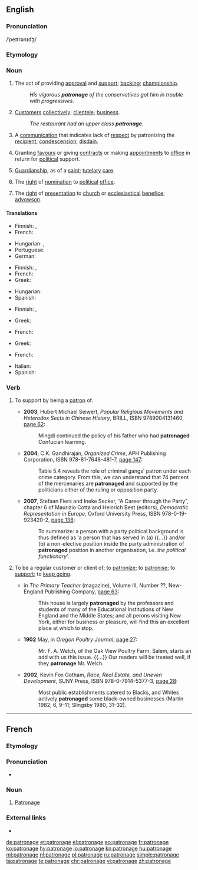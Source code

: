 {{also|Patronage}}
==English==
{{wikipedia}}

===Pronunciation===
/ˈpeɪtrənɪd͡ʒ/<!--what is this?-->

===Etymology===
{{etyl|fr|en}} {{term|patronage|lang=fr}}

===Noun===
{{en-noun|~}}

# The act of providing [[approval]] and [[support]]; [[backing]]; [[championship]].
#: ''His vigorous '''patronage''' of the conservatives got him in trouble with progressives.''
# [[customer|Customer]]s [[collectively]]; [[clientele]]; [[business]].
#: ''The restaurant had an upper class '''patronage'''.''
# A [[communication]] that indicates lack of [[respect]] by patronizing the [[recipient]]; [[condescension]]; [[disdain]].
# {{context|politics|lang=en}} Granting [[favour]]s or giving [[contract]]s or making [[appointment]]s to [[office]] in return for [[political]] support.
# [[guardianship|Guardianship]], as of a [[saint]]; [[tutelary]] [[care]].
#: {{rfquotek|Addison}}
# The [[right]] of [[nomination]] to [[political]] [[office]].
# {{context|UK|legal|lang=en}} The [[right]] of [[presentation]] to [[church]] or [[ecclesiastical]] [[benefice]]; [[advowson]].
#: {{rfquotek|Blackstone}}

====Translations====
{{trans-top|the act of providing approval and support}}
* Finnish: {{t+|fi|tukeminen}}, {{t|fi|kannattaminen}}
* French: {{t+|fr|soutien|m}}
{{trans-mid}}
* Hungarian: {{t+|hu|pártfogás}}, {{t|hu|patronázs}}
* Portuguese: {{t|pt|mecenato|m}}
* German: {{t|de|schirmherrschaft|f}}
{{trans-bottom}}

{{trans-top|customers collectively; clientele; business}}
* Finnish: {{t|fi|asiakaskunta}}, {{t|fi|asiakkaat|p}}
* French: {{t+|fr|clientèle|f}}
* Greek: {{t+|el|πελατεία|f|tr=palateía}}
{{trans-mid}}
* Hungarian: {{t+|hu|vevőkör}}
* Spanish: {{t+|es|clientela|f}}
{{trans-bottom}}

{{trans-top|a communication that indicates lack of respect by patronizing the recipient}}
* Finnish: {{t|fi|holhoaminen}}, {{t+|fi|alentuvuus}}
{{trans-mid}}
* Greek: {{t+|el|πατρονάρισμα|n}}
{{trans-bottom}}

{{trans-top|granting favours or giving contracts or making appointments to office in return for political support}}
* French: {{t+|fr|clientélisme|m}}
{{trans-mid}}
{{trans-bottom}}

{{trans-top|the business given to a commercial establishment by its customers; trade}}
* Greek: {{t+|el|πελατεία|f|tr=palateía}}
{{trans-mid}}
{{trans-bottom}}

{{checktrans-top}}
* French: {{t-check|fr|patronage|m}}
{{trans-mid}}
* Italian: {{t-check|it|patrocinio|m}}
* Spanish: {{t-check|es|patrocinio|m}}
{{trans-bottom}}

===Verb===
{{en-verb|patronag}}

# {{context|transitive|lang=en}} To support by being a [[patron]] of.
#* '''2003''', Hubert Michael Seiwert, ''Popular Religious Movements and Heterodox Sects in Chinese History'', BRILL, ISBN 9789004131460, [http://books.google.com/books?id=Xg-gcQq1TGQC&pg=PA62&dq=patronaged page 62]:
#*: Mingdi continued the policy of his father who had '''patronaged''' Confucian learning.
#* '''2004''', C.K. Gandhirajan, ''Organized Crime'', APH Publishing Corporation, ISBN 978-81-7648-481-7, [http://books.google.com/books?id=ohyhsmWmelAC&pg=PA147&dq=patronaged page 147]:
#*: Table 5.4 reveals the role of criminal gangs’ patron under each crime category. From this, we can understand that 74 percent of the mercenaries are '''patronaged''' and supported by the politicians either of the ruling or opposition party.
#* '''2007''', Stefaan Fiers and Ineke Secker, “A Career through the Party”, chapter 6 of Maurizio Cotta and Heinrich Best (editors), ''Democratic Representation in Europe'', Oxford University Press, ISBN 978-0-19-923420-2, [http://books.google.com/books?id=EtetpwF-xHMC&pg=PA138&dq=patronaged page 138]:
#*: To summarize: a person with a party political background is thus defined as ‘a person that has served in (a) {{...}} and/or (b) a non-elective position inside the party administration of '''patronaged''' position in another organisation, i.e. ''the political functionary''’.
# {{context|transitive|lang=en}} To be a regular customer or client of; to [[patronize]]; to [[patronise]]; to [[support]]; to [[keep going]].
#* {{circa|1880}} in ''The Primary Teacher'' (magazine), Volume III, Number ??, New-England Publishing Company, [http://books.google.com/books?id=sxgVAAAAIAAJ&pg=PA33&dq=patronaged page 63]:
#*: This house is largely '''patronaged''' by the professors and students of many of the Educational Institutions of New England and the Middle States; and all perons visiting New York, either for business or pleasure, will find this an excellent place at which to stop.
#* '''1902''' May, in ''Oregon Poultry Journal'', [http://books.google.com/books?id=flRMAAAAYAAJ&pg=PA27&dq=patronage page 27]:
#*: Mr. F. A. Welch, of the Oak View Poultry Farm, Salem, starts an add with us this issue. {{...}} Our readers will be treated well, if they '''patronage''' Mr. Welch.
#* '''2002''', Kevin Fox Gotham, ''Race, Real Estate, and Uneven Development'', SUNY Press, ISBN 978-0-7914-5377-3, [http://books.google.com/books?id=CRG0QOEw9wAC&pg=PA28&dq=patronaged page 28]:
#*: Most public establishments catered to Blacks, and Whites actively '''patronaged''' some black-owned businesses (Martin 1982, 6, 9–11; Slingsby 1980, 31–32).

----

==French==

===Etymology===
{{suffix|patron|age|lang=fr}}

===Pronunciation===
* {{audio|Fr-patronage.ogg|audio|lang=fr}}

===Noun===
{{fr-noun|m}}

# [[#English|Patronage]]

===External links===
* {{R:TLFi}}

[[de:patronage]]
[[et:patronage]]
[[el:patronage]]
[[eo:patronage]]
[[fr:patronage]]
[[ko:patronage]]
[[hy:patronage]]
[[io:patronage]]
[[kn:patronage]]
[[hu:patronage]]
[[ml:patronage]]
[[nl:patronage]]
[[pl:patronage]]
[[ru:patronage]]
[[simple:patronage]]
[[ta:patronage]]
[[te:patronage]]
[[chr:patronage]]
[[vi:patronage]]
[[zh:patronage]]